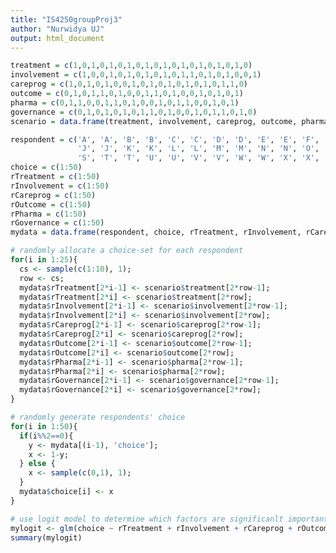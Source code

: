 ```yaml
---
title: "IS4250groupProj3"
author: "Nurwidya UJ"
output: html_document
---
```


```r
treatment = c(1,0,1,0,1,0,1,0,1,0,1,0,1,0,1,0,1,0,1,0)
involvement = c(1,0,0,1,0,1,0,1,0,1,0,1,1,0,1,0,1,0,0,1)
careprog = c(1,0,1,0,1,0,0,1,0,1,0,1,0,1,0,1,0,1,1,0)
outcome = c(0,1,0,1,1,0,1,0,0,1,1,0,1,0,0,1,0,1,0,1)
pharma = c(0,1,1,0,0,1,1,0,1,0,0,1,0,1,1,0,0,1,0,1)
governance = c(0,1,0,1,0,1,0,1,1,0,1,0,0,1,0,1,1,0,1,0)
scenario = data.frame(treatment, involvement, careprog, outcome, pharma, governance)

respondent = c('A', 'A', 'B', 'B', 'C', 'C', 'D', 'D', 'E', 'E', 'F', 'F', 'G', 'G', 'H', 'H', 'I', 'I',
               'J', 'J', 'K', 'K', 'L', 'L', 'M', 'M', 'N', 'N', 'O', 'O', 'P', 'P', 'Q', 'Q', 'R', 'R', 'S',
               'S', 'T', 'T', 'U', 'U', 'V', 'V', 'W', 'W', 'X', 'X', 'Y', 'Y')
choice = c(1:50)
rTreatment = c(1:50)
rInvolvement = c(1:50)
rCareprog = c(1:50)
rOutcome = c(1:50)
rPharma = c(1:50)
rGovernance = c(1:50)
mydata = data.frame(respondent, choice, rTreatment, rInvolvement, rCareprog, rOutcome, rPharma, rGovernance)

# randomly allocate a choice-set for each respondent
for(i in 1:25){
  cs <- sample(c(1:10), 1);
  row <- cs;
  mydata$rTreatment[2*i-1] <- scenario$treatment[2*row-1];
  mydata$rTreatment[2*i] <- scenario$treatment[2*row];
  mydata$rInvolvement[2*i-1] <- scenario$involvement[2*row-1];
  mydata$rInvolvement[2*i] <- scenario$involvement[2*row];
  mydata$rCareprog[2*i-1] <- scenario$careprog[2*row-1];
  mydata$rCareprog[2*i] <- scenario$careprog[2*row];
  mydata$rOutcome[2*i-1] <- scenario$outcome[2*row-1];
  mydata$rOutcome[2*i] <- scenario$outcome[2*row];
  mydata$rPharma[2*i-1] <- scenario$pharma[2*row-1];
  mydata$rPharma[2*i] <- scenario$pharma[2*row];
  mydata$rGovernance[2*i-1] <- scenario$governance[2*row-1];
  mydata$rGovernance[2*i] <- scenario$governance[2*row];
}

# randomly generate respondents' choice
for(i in 1:50){
  if(i%%2==0){
    y <- mydata[(i-1), 'choice'];
    x <- 1-y;
  } else {
    x <- sample(c(0,1), 1);
  }
  mydata$choice[i] <- x  
}

# use logit model to determine which factors are significanlt important
mylogit <- glm(choice ~ rTreatment + rInvolvement + rCareprog + rOutcome + rPharma + rGovernance, data = mydata, family = "binomial")
summary(mylogit)
```

